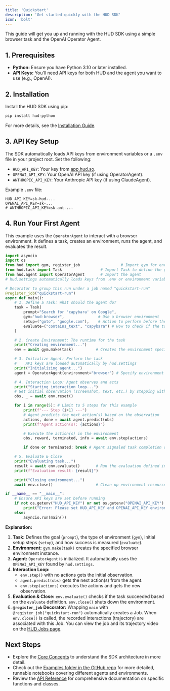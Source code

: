 ```yaml
---
title: 'Quickstart'
description: 'Get started quickly with the HUD SDK'
icon: 'bolt'
---
```


This guide will get you up and running with the HUD SDK using a simple browser task and the OpenAI Operator Agent.

## 1. Prerequisites

*   **Python:** Ensure you have Python 3.10 or later installed.
*   **API Keys:** You'll need API keys for both HUD and the agent you want to use (e.g., OpenAI).

## 2. Installation

Install the HUD SDK using pip:

```bash
pip install hud-python
```

For more details, see the [Installation Guide](/installation).

## 3. API Key Setup

The SDK automatically loads API keys from environment variables or a `.env` file in your project root. Set the following:

*   `HUD_API_KEY`: Your key from [app.hud.so](https://app.hud.so).
*   `OPENAI_API_KEY`: Your OpenAI API key (if using OperatorAgent).
*   `ANTHROPIC_API_KEY`: Your Anthropic API key (if using ClaudeAgent).

Example `.env` file:
```
HUD_API_KEY=sk-hud-...
OPENAI_API_KEY=sk-...
# ANTHROPIC_API_KEY=sk-ant-...
```

## 4. Run Your First Agent

This example uses the `OperatorAgent` to interact with a browser environment. It defines a task, creates an environment, runs the agent, and evaluates the result.

```python
import asyncio
import os
from hud import gym, register_job                  # Import gym for environments and job decorator
from hud.task import Task                 # Import Task to define the goal
from hud.agent import OperatorAgent       # Import the agent
# hud.settings automatically loads keys from .env or environment variables

# Decorator to group this run under a job named "quickstart-run"
@register_job("quickstart-run")
async def main():
    # 1. Define a Task: What should the agent do?
    task = Task(
        prompt="Search for 'capybara' on Google",
        gym="hud-browser",               # Use a browser environment
        setup=("goto", "google.com"),    # Action to perform before the agent starts
        evaluate=("contains_text", "capybara") # How to check if the task succeeded
    )

    # 2. Create Environment: The runtime for the task
    print("Creating environment...")
    env = await gym.make(task)          # Creates the environment specified in the task

    # 3. Initialize Agent: Perform the task
    #    API keys are loaded automatically by hud.settings
    print("Initializing agent...")
    agent = OperatorAgent(environment="browser") # Specify environment type for the agent

    # 4. Interaction Loop: Agent observes and acts
    print("Starting interaction loop...")
    # Get initial observation (screenshot, text, etc.) by stepping without actions
    obs, _ = await env.reset()

    for i in range(5): # Limit to 5 steps for this example
        print(f"--- Step {i+1} ---")
        # Agent predicts the next action(s) based on the observation
        actions, done = await agent.predict(obs)
        print(f"Agent action(s): {actions}")

        # Execute the action(s) in the environment
        obs, reward, terminated, info = await env.step(actions)

        if done or terminated: break # Agent signaled task completion or environment terminated

    # 5. Evaluate & Close
    print("Evaluating task...")
    result = await env.evaluate()       # Run the evaluation defined in the Task
    print(f"Evaluation result: {result}")

    print("Closing environment...")
    await env.close()                   # Clean up environment resources

if __name__ == "__main__":
    # Ensure API keys are set before running
    if not os.getenv("HUD_API_KEY") or not os.getenv("OPENAI_API_KEY"):
        print("Error: Please set HUD_API_KEY and OPENAI_API_KEY environment variables or in a .env file.")
    else:
        asyncio.run(main())

```

**Explanation:**

1.  **Task:** Defines the goal (`prompt`), the type of environment (`gym`), initial setup steps (`setup`), and how success is measured (`evaluate`).
2.  **Environment:** `gym.make(task)` creates the specified browser environment instance.
3.  **Agent:** `OperatorAgent` is initialized. It automatically uses the `OPENAI_API_KEY` found by `hud.settings`.
4.  **Interaction Loop:**
    *   `env.step()` with no actions gets the initial observation.
    *   `agent.predict(obs)` gets the next action(s) from the agent.
    *   `env.step(actions)` executes the actions and gets the new observation.
5.  **Evaluation & Close:** `env.evaluate()` checks if the task succeeded based on the `evaluate` definition. `env.close()` shuts down the environment.
6.  **`@register_job` Decorator:** Wrapping `main` with `@register_job("quickstart-run")` automatically creates a Job. When `env.close()` is called, the recorded interactions (trajectory) are associated with this Job. You can view the job and its trajectory video on the [HUD Jobs page](https://app.hud.so/jobs).

## Next Steps

*   Explore the [Core Concepts](/concepts/environment) to understand the SDK architecture in more detail.
*   Check out the [Examples folder in the GitHub repo](/examples/) for more detailed, runnable notebooks covering different agents and environments.
*   Review the [API Reference](/api-reference/gym) for comprehensive documentation on specific functions and classes.
